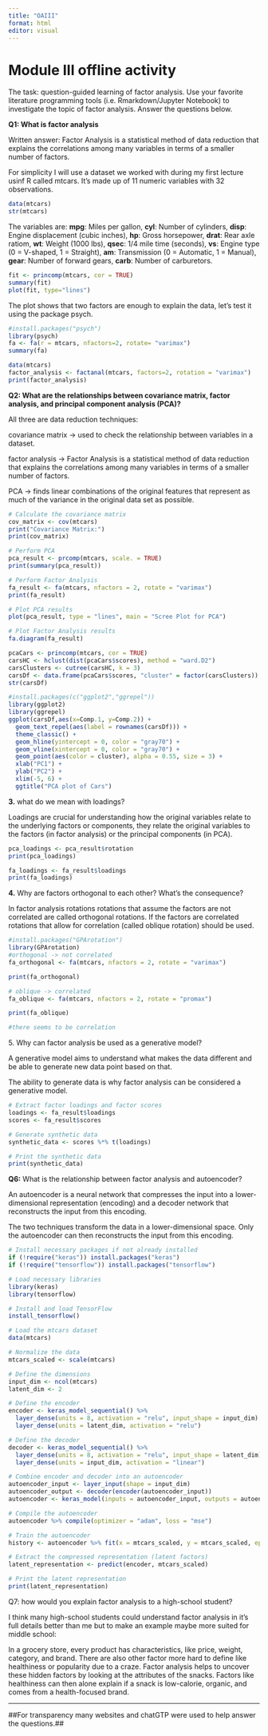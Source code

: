 ---
title: "OAIII"
format: html
editor: visual
---

# Module III offline activity

The task: question-guided learning of factor analysis. Use your favorite literature programming tools (i.e. Rmarkdown/Jupyter Notebook) to investigate the topic of factor analysis. Answer the questions below.

**Q1: What is factor analysis**

Written answer: Factor Analysis is a statistical method of data reduction that explains the correlations among many variables in terms of a smaller number of factors.

For simplicity I will use a dataset we worked with during my first lecture usinf R called mtcars. It's made up of 11 numeric variables with 32 observations.

```{r}
data(mtcars)
str(mtcars)
```

The variables are: **mpg**: Miles per gallon, **cyl**: Number of cylinders, **disp**: Engine displacement (cubic inches), **hp**: Gross horsepower, **drat**: Rear axle ratiom, **wt**: Weight (1000 lbs), **qsec**: 1/4 mile time (seconds), **vs**: Engine type (0 = V-shaped, 1 = Straight), **am**: Transmission (0 = Automatic, 1 = Manual), **gear**: Number of forward gears, **carb**: Number of carburetors.

```{r}
fit <- princomp(mtcars, cor = TRUE)
summary(fit)
plot(fit, type="lines")
```

The plot shows that two factors are enough to explain the data, let's test it using the package psych.

```{r}
#install.packages("psych")
library(psych)
fa <- fa(r = mtcars, nfactors=2, rotate= "varimax")
summary(fa)
```

```{r}
data(mtcars)
factor_analysis <- factanal(mtcars, factors=2, rotation = "varimax")
print(factor_analysis)
```

**Q2: What are the relationships between covariance matrix, factor analysis, and principal component analysis (PCA)?**

All three are data reduction techniques:

covariance matrix -\> used to check the relationship between variables in a dataset.

factor analysis -\> Factor Analysis is a statistical method of data reduction that explains the correlations among many variables in terms of a smaller number of factors.

PCA -\> finds linear combinations of the original features that represent as much of the variance in the original data set as possible.

```{r}

# Calculate the covariance matrix
cov_matrix <- cov(mtcars)
print("Covariance Matrix:")
print(cov_matrix)

# Perform PCA
pca_result <- prcomp(mtcars, scale. = TRUE)
print(summary(pca_result))

# Perform Factor Analysis
fa_result <- fa(mtcars, nfactors = 2, rotate = "varimax") 
print(fa_result)

# Plot PCA results
plot(pca_result, type = "lines", main = "Scree Plot for PCA")

# Plot Factor Analysis results
fa.diagram(fa_result)
```

```{r}
pcaCars <- princomp(mtcars, cor = TRUE)
carsHC <- hclust(dist(pcaCars$scores), method = "ward.D2")
carsClusters <- cutree(carsHC, k = 3)
carsDf <- data.frame(pcaCars$scores, "cluster" = factor(carsClusters))
str(carsDf)

```

```{r}
#install.packages(c("ggplot2","ggrepel"))
library(ggplot2)
library(ggrepel)
ggplot(carsDf,aes(x=Comp.1, y=Comp.2)) +
  geom_text_repel(aes(label = rownames(carsDf))) +
  theme_classic() +
  geom_hline(yintercept = 0, color = "gray70") +
  geom_vline(xintercept = 0, color = "gray70") +
  geom_point(aes(color = cluster), alpha = 0.55, size = 3) +
  xlab("PC1") +
  ylab("PC2") + 
  xlim(-5, 6) + 
  ggtitle("PCA plot of Cars")
```

**3.** what do we mean with loadings?

Loadings are crucial for understanding how the original variables relate to the underlying factors or components, they relate the original variables to the factors (in factor analysis) or the principal components (in PCA).

```{r}
pca_loadings <- pca_result$rotation
print(pca_loadings)

fa_loadings <- fa_result$loadings
print(fa_loadings)

```

**4.** Why are factors orthogonal to each other? What’s the consequence?

In factor analysis rotations rotations that assume the factors are not correlated are called orthogonal rotations. If the factors are correlated rotations that allow for correlation (called oblique rotation) should be used.

```{r}
#install.packages("GPArotation")
library(GPArotation)
#orthogonal -> not correlated
fa_orthogonal <- fa(mtcars, nfactors = 2, rotate = "varimax")

print(fa_orthogonal)

```

```{r}
# oblique -> correlated
fa_oblique <- fa(mtcars, nfactors = 2, rotate = "promax")

print(fa_oblique)

#there seems to be correlation
```

5\. Why can factor analysis be used as a generative model?

A generative model aims to understand what makes the data different and be able to generate new data point based on that.

The ability to generate data is why factor analysis can be considered a generative model.

```{r}
# Extract factor loadings and factor scores
loadings <- fa_result$loadings
scores <- fa_result$scores

# Generate synthetic data
synthetic_data <- scores %*% t(loadings)

# Print the synthetic data
print(synthetic_data)
```

**Q6:** What is the relationship between factor analysis and autoencoder?

An autoencoder is a neural network that compresses the input into a lower-dimensional representation (encoding) and a decoder network that reconstructs the input from this encoding.

The two techniques transform the data in a lower-dimensional space. Only the autoencoder can then reconstructs the input from this encoding.

```{r}
# Install necessary packages if not already installed
if (!require("keras")) install.packages("keras")
if (!require("tensorflow")) install.packages("tensorflow")

# Load necessary libraries
library(keras)
library(tensorflow)

# Install and load TensorFlow
install_tensorflow()

# Load the mtcars dataset
data(mtcars)

# Normalize the data
mtcars_scaled <- scale(mtcars)

# Define the dimensions
input_dim <- ncol(mtcars)
latent_dim <- 2

# Define the encoder
encoder <- keras_model_sequential() %>%
  layer_dense(units = 8, activation = "relu", input_shape = input_dim) %>%
  layer_dense(units = latent_dim, activation = "relu")

# Define the decoder
decoder <- keras_model_sequential() %>%
  layer_dense(units = 8, activation = "relu", input_shape = latent_dim) %>%
  layer_dense(units = input_dim, activation = "linear")

# Combine encoder and decoder into an autoencoder
autoencoder_input <- layer_input(shape = input_dim)
autoencoder_output <- decoder(encoder(autoencoder_input))
autoencoder <- keras_model(inputs = autoencoder_input, outputs = autoencoder_output)

# Compile the autoencoder
autoencoder %>% compile(optimizer = "adam", loss = "mse")

# Train the autoencoder
history <- autoencoder %>% fit(x = mtcars_scaled, y = mtcars_scaled, epochs = 50, batch_size = 8, validation_split = 0.2)

# Extract the compressed representation (latent factors)
latent_representation <- predict(encoder, mtcars_scaled)

# Print the latent representation
print(latent_representation)

```

Q7: how would you explain factor analysis to a high-school student?

I think many high-school students could understand factor analysis in it's full details better than me but to make an example maybe more suited for middle school:

In a grocery store, every product has characteristics, like price, weight, category, and brand. There are also other factor more hard to define like healthiness or popularity due to a craze. Factor analysis helps to uncover these hidden factors by looking at the attributes of the snacks. Factors like healthiness can then alone explain if a snack is low-calorie, organic, and comes from a health-focused brand.

------------------------------------------------------------------------

##For transparency many websites and chatGTP were used to help answer the questions.##
